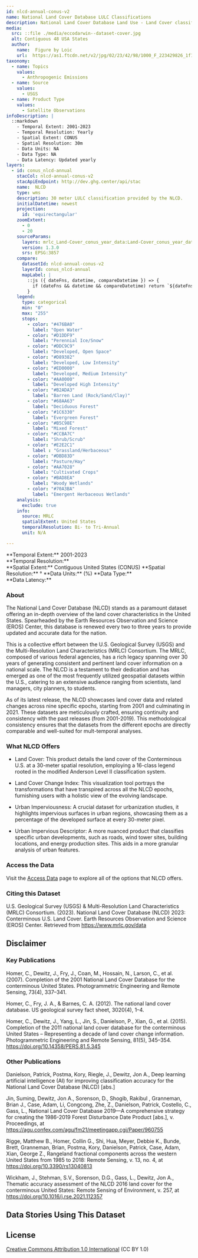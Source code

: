 ```yaml
---
id: nlcd-annual-conus-v2
name: National Land Cover Database LULC Classifications
description: National Land Cover Database Land Use - Land Cover classifications for CONUS, 2001-2023 at 30 m resolution.
media:
  src: ::file ./media/eccodarwin--dataset-cover.jpg
  alt: Contiguous 48 USA States
  author:
    name:  Figure by Loic
    url:  https://as1.ftcdn.net/v2/jpg/02/23/42/98/1000_F_223429826_1f1lL7wGycwZQoyFlXL8p7tAXS59NqdE.jpg
taxonomy:
  - name: Topics
    values:
      - Anthropogenic Emissions         
  - name: Source
    values:
      - USGS
  - name: Product Type
    values:
      - Satellite Observations
infoDescription: |
  ::markdown
    - Temporal Extent: 2001-2023
    - Temporal Resolution: Yearly
    - Spatial Extent: CONUS
    - Spatial Resolution: 30m
    - Data Units: NA
    - Data Type: NA
    - Data Latency: Updated yearly
layers:
  - id: conus_nlcd-annual
    stacCol: nlcd-annual-conus-v2
    stacApiEndpoint: http://dev.ghg.center/api/stac
    name:  NLCD
    type: wms
    description: 30 meter LULC classification provided by the NLCD.
    initialDatetime: newest
    projection:
      id: 'equirectangular'
    zoomExtent:
      - 0
      - 20
    sourceParams:
      layers: mrlc_Land-Cover_conus_year_data:Land-Cover_conus_year_data
      version: 1.3.0
      srs: EPSG:3857  
    compare:
      datasetId: nlcd-annual-conus-v2
      layerId: conus_nlcd-annual
      mapLabel: |
        ::js ({ dateFns, datetime, compareDatetime }) => {
          if (dateFns && datetime && compareDatetime) return `${dateFns.format(datetime, 'LLL yyyy')} VS ${dateFns.format(compareDatetime, 'LLL yyyy')}`;
        }
    legend:
      type: categorical
      min: "0"
      max: "255"
      stops:   
        - color: "#476BA0"
          label: "Open Water"
        - color: "#D1DDF9"
          label: "Perennial Ice/Snow"
        - color: "#DDC9C9"
          label: "Developed, Open Space"
        - color: "#D89382"
          label: "Developed, Low Intensity"
        - color: "#ED0000"
          label: "Developed, Medium Intensity"
        - color: "#AA0000"
          label: "Developed High Intensity"
        - color: "#B2ADA3"
          label: "Barren Land (Rock/Sand/Clay)"
        - color: "#68AA63"
          label: "Deciduous Forest"
        - color: "#1C6330"
          label: "Evergreen Forest"
        - color: "#B5C98E"
          label: "Mixed Forest"
        - color: "#CCBA7C"
          label: "Shrub/Scrub"
        - color: "#E2E2C1"
          label : "Grassland/Herbaceous"
        - color: "#DBD83D"
          label: "Pasture/Hay"
        - color: "#AA7028"
          label: "Cultivated Crops"
        - color: "#BAD8EA"
          label: "Woody Wetlands"
        - color: "#70A3BA"
          label: "Emergent Herbaceous Wetlands"
    analysis:
      exclude: true
    info:
      source: MRLC
      spatialExtent: United States
      temporalResolution: Bi- to Tri-Annual 
      unit: N/A 

---
```


<Block>
  <Prose>
    **Temporal Extent:** 2001-2023<br />
    **Temporal Resolution:** <br />
    **Spatial Extent:** Contiguous United States (CONUS)
    **Spatial Resolution:** °
    **Data Units:**  (%)
    **Data Type:** <br />
    **Data Latency:** 


  </Prose>
</Block>
<Block>
  <Prose>

  ### About

  The National Land Cover Database (NLCD) stands as a paramount dataset offering an in-depth overview of the land cover characteristics in the United States. Spearheaded by the Earth Resources Observation and Science (EROS) Center, this database is renewed every two to three years to provide updated and accurate data for the nation.

  This is a collective effort between the U.S. Geological Survey (USGS) and the Multi-Resolution Land Characteristics (MRLC) Consortium. The MRLC, composed of various federal agencies, has a rich legacy spanning over 30 years of generating consistent and pertinent land cover information on a national scale. The NLCD is a testament to their dedication and has emerged as one of the most frequently utilized geospatial datasets within the U.S., catering to an extensive audience ranging from scientists, land managers, city planners, to students.

  As of its latest release, the NLCD showcases land cover data and related changes across nine specific epochs, starting from 2001 and culminating in 2021. These datasets are meticulously crafted, ensuring continuity and consistency with the past releases (from 2001-2019). This methodological consistency ensures that the datasets from the different epochs are directly comparable and well-suited for mult-temporal analyses.
  
  </Prose>
</Block>

<Block> 
  <Prose>

  ### What NLCD Offers

  * Land Cover: This product details the land cover of the Conterminous U.S. at a 30-meter spatial resolution, employing a 16-class legend rooted in the modified Anderson Level II classification system.

  * Land Cover Change Index: This visualization tool portrays the transformations that have transpired across all the NLCD epochs, furnishing users with a holistic view of the evolving landscape.

  * Urban Imperviousness: A crucial dataset for urbanization studies, it highlights impervious surfaces in urban regions, showcasing them as a percentage of the developed surface at every 30-meter pixel.

  * Urban Impervious Descriptor: A more nuanced product that classifies specific urban developments, such as roads, wind tower sites, building locations, and energy production sites. This aids in a more granular analysis of urban features.
  
  </Prose>
</Block>

<Block>
  <Prose>
  
  ### Access the Data

  Visit the [Access Data](https://www.mrlc.gov/data) page to explore all of the options that NLCD offers.

  </Prose>
</Block>

<Block>
  <Prose>
    
  ### Citing this Dataset

  U.S. Geological Survey (USGS) & Multi-Resolution Land Characteristics (MRLC) Consortium. (2023). National Land Cover Database (NLCD) 2023: Conterminous U.S. Land Cover. Earth Resources Observation and Science (EROS) Center. Retrieved from https://www.mrlc.gov/data
  
  </Prose>
</Block>

<Block>
  <Prose>
  
  ## Disclaimer
 
  </Prose>
</Block>

<Block>
  <Prose>

  ### Key Publications
  
  Homer, C., Dewitz, J., Fry, J., Coan, M., Hossain, N., Larson, C., et al. (2007). Completion of the 2001 National Land Cover Database for the conterminous United States. Photogrammetric Engineering and Remote Sensing, 73(4), 337–341.

  Homer, C., Fry, J. A., & Barnes, C. A. (2012). The national land cover database. US geological survey fact sheet, 3020(4), 1–4.

  Homer, C., Dewitz, J., Yang, L., Jin, S., Danielson, P., Xian, G., et al. (2015). Completion of the 2011 national land cover database for the conterminous United States – Representing a decade of land cover change information. Photogrammetric Engineering and Remote Sensing, 81(5), 345–354. https://doi.org/10.14358/PERS.81.5.345
 
  </Prose>
</Block>

<Block>
  <Prose>

  ### Other Publications

  Danielson, Patrick, Postma, Kory, Riegle, J., Dewitz, Jon A., Deep learning artificial intelligence (AI) for improving classification accuracy for the National Land Cover Database (NLCD) [abs.]

  Jin, Suming, Dewitz, Jon A., Sorenson, D., Shogib, Rakibul , Granneman, Brian J., Case, Adam, Li, Congcong, Zhe, Z., Danielson, Patrick, Costello, C., Gass, L., National Land Cover Database 2019—A comprehensive strategy for creating the 1986-2019 Forest Disturbance Date Product [abs.], v. Proceedings, at https://agu.confex.com/agu/fm21/meetingapp.cgi/Paper/960755

  Rigge, Matthew B., Homer, Collin G., Shi, Hua, Meyer, Debbie K., Bunde, Brett, Granneman, Brian, Postma, Kory, Danielson, Patrick, Case, Adam, Xian, George Z., Rangeland fractional components across the western United States from 1985 to 2018: Remote Sensing, v. 13, no. 4, at https://doi.org/10.3390/rs13040813

  Wickham, J., Stehman, S.V., Sorenson, D.G., Gass, L., Dewitz, Jon A., Thematic accuracy assessment of the NLCD 2016 land cover for the conterminous United States: Remote Sensing of Environment, v. 257, at https://doi.org/10.1016/j.rse.2021.112357

  </Prose>
</Block>

<Block>
  <Prose>
  
  ## Data Stories Using This Dataset
  

  </Prose>
</Block>

<Block>
  <Prose>
  
  ## License
  
  [Creative Commons Attribution 1.0 International](https://creativecommons.org/publicdomain/zero/1.0/legalcode) (CC BY 1.0)

  </Prose>
</Block>